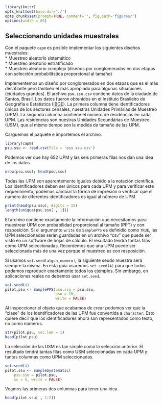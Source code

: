 ```r
library(knitr)
opts_knit$set(base.dir='./')
opts_chunk$set(prompt=TRUE, comment='', fig.path='figures/')
options(width = 66)
```

## Seleccionando unidades muestrales

Con el paquete `capm` es posible implementar los siguientes diseños muestrales:  
* Muestreo aleatorio sistemático  
* Muestreo aleatorio estratificado  
* Muestreo aleatorio complejo  (diseños por conglomerados en dos etapas con selección probabilítstica proporcional al tamaño)

Implementemos un diseño por conglomerados en dos etapas que es el más desafiante pero también el más apropiado para algunas situaciones (ciudades grandes). El archivo `psu.ssu.csv` contiene datos de la ciudade de Santos, Brasil. Los datos fueron obtenidos en el Instituto Brasileiro de Geografia e Estatística ([IBGE](http://ibge.gov.br)). La primera columna tiene identificadores únicos de los sectores censales, nuestras Unidades Primárias de Muestreo (UPM). La segunda columna contiene el número de residencias en cada UPM. Las residencias son nuestras Unidades Secundárias de Muestreo (USM), que al mismo tiempo son la medida de tamaño de las UPM.


Carguemos el paquete e importemos el archivo.

```r
library(capm)
psu.ssu <- read.csv(file = 'psu.ssu.csv')
```

Podemos ver que hay 652 UPM y las seis primeras filas nos dan una idea de los datos.

```r
nrow(psu.ssu); head(psu.ssu)
```

Todas las UPM son aparentemente iguales debido a la notación científica. Los identificadores deben ser únicos para cada UPM y para verificar este requerimiento, podemos cambiar la forma de impresión o verificar que el número de diferentes identificadores es igual al número de UPM.

```r
print(head(psu.ssu), digits = 15)
length(unique(psu.ssu[ , 1]))
```

El archivo contiene exactamente la información que necesitamos para muestrear UPM con probabilidad proporcional al tamaño (PPT) y con resposición. Si el argumento `write` de `SamplePPS` es definidio como `TRUE`, las UPM seleccionadas serán guardadas en un archivo "csv" que puede ser visto en un software de hojas de cálculo. El resultado tendrá tantas filas como UPM seleccionadas. Recordemos que una UPM puede ser seleccionada más de una vez porque el muestreo es con resposición.  

Si usamos `set.seed(algun_numero)`, la siguiente seudo muestra será siempre la misma. En esta guía usaremos `set.seed(4)` para que todos podamos reproducir exactamente todos los ejemplos. Sin embargo, en aplicaciones reales no debemos usar `set.seed`.

```r
set.seed(4)
pilot.psu <- SamplePPS(psu.ssu = psu.ssu,
                       psu = 10,
                       write = FALSE)
```

Al inspeccionar el objeto que acabamos de crear podemos ver que la "clase" de los identificadores de las UPM fue convertida a `character`. Esto quiere decir que los identificadores ahora son representados como texto, no como números.

```r
str(pilot.psu, vec.len = 1)
head(pilot.psu)
```

La selección de las USM es tan simple como la selección anterior. El resultado tendrá tantas filas como USM seleccionadas en cada UPM y tantas columnas como UPM seleccionadas.

```r
set.seed(4)
pilot.ssu <- SampleSystematic(
    psu.ssu = pilot.psu,
    su = 5, write = FALSE)
```

Veamos las primeras dos columnas para tener una idea.

```r
head(pilot.ssu[ , 1:2])
```
